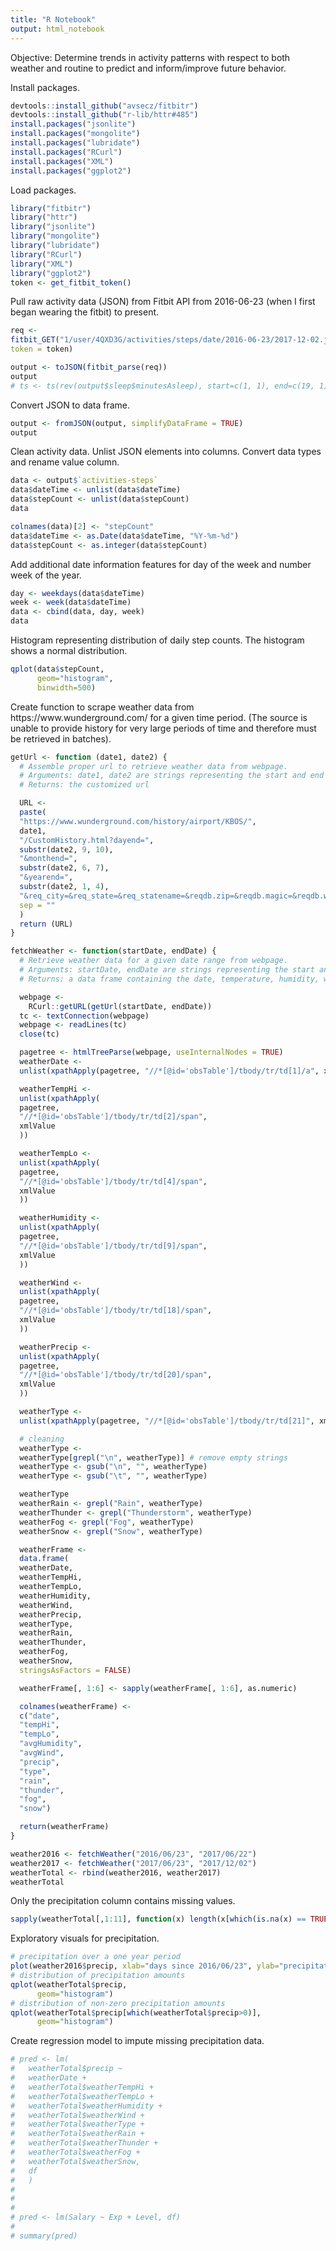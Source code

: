```yaml
---
title: "R Notebook"
output: html_notebook
---
```

Objective: Determine trends in activity patterns with respect to both weather and routine to predict and inform/improve future behavior.

Install packages.
```r
devtools::install_github("avsecz/fitbitr")
devtools::install_github("r-lib/httr#485")
install.packages("jsonlite")
install.packages("mongolite")
install.packages("lubridate")
install.packages("RCurl")
install.packages("XML")
install.packages("ggplot2")
```
Load packages.
```r
library("fitbitr")
library("httr")  
library("jsonlite")
library("mongolite")
library("lubridate")
library("RCurl")
library("XML")
library("ggplot2")
token <- get_fitbit_token()
```

Pull raw activity data (JSON) from Fitbit API from 2016-06-23 (when I first began wearing the fitbit) to present.
```r
req <-
fitbit_GET("1/user/4QXD3G/activities/steps/date/2016-06-23/2017-12-02.json",
token = token)

output <- toJSON(fitbit_parse(req))
output
# ts <- ts(rev(output$sleep$minutesAsleep), start=c(1, 1), end=c(19, 1), frequency=1)
```
Convert JSON to data frame.
```r
output <- fromJSON(output, simplifyDataFrame = TRUE)
output
```
Clean activity data. Unlist JSON elements into columns. Convert data types and rename value column.
```r
data <- output$`activities-steps`
data$dateTime <- unlist(data$dateTime)
data$stepCount <- unlist(data$stepCount)
data

colnames(data)[2] <- "stepCount"
data$dateTime <- as.Date(data$dateTime, "%Y-%m-%d")
data$stepCount <- as.integer(data$stepCount)
```

Add additional date information features for day of the week and number week of the year.
```r
day <- weekdays(data$dateTime)
week <- week(data$dateTime)
data <- cbind(data, day, week)
data
```
Histogram representing distribution of daily step counts. The histogram shows a normal distribution.
```r
qplot(data$stepCount,
      geom="histogram",
      binwidth=500)
```

Create function to scrape weather data from https://www.wunderground.com/ for a given time period.
(The source is unable to provide history for very large periods of time and therefore must be retrieved in batches).
```r
getUrl <- function (date1, date2) {
  # Assemble proper url to retrieve weather data from webpage.
  # Arguments: date1, date2 are strings representing the start and end date in the format 'YYYY/mm/dd'
  # Returns: the customized url

  URL <-
  paste(
  "https://www.wunderground.com/history/airport/KBOS/",
  date1,
  "/CustomHistory.html?dayend=",
  substr(date2, 9, 10),
  "&monthend=",
  substr(date2, 6, 7),
  "&yearend=",
  substr(date2, 1, 4),
  "&req_city=&req_state=&req_statename=&reqdb.zip=&reqdb.magic=&reqdb.wmo=",
  sep = ""
  )
  return (URL)
}

fetchWeather <- function(startDate, endDate) {
  # Retrieve weather data for a given date range from webpage.
  # Arguments: startDate, endDate are strings representing the start and end date in the format 'YYYY/mm/dd'
  # Returns: a data frame containing the date, temperature, humidity, wind, precipitation, and types of weather

  webpage <-
    RCurl::getURL(getUrl(startDate, endDate))
  tc <- textConnection(webpage)
  webpage <- readLines(tc)
  close(tc)

  pagetree <- htmlTreeParse(webpage, useInternalNodes = TRUE)
  weatherDate <-
  unlist(xpathApply(pagetree, "//*[@id='obsTable']/tbody/tr/td[1]/a", xmlValue))

  weatherTempHi <-
  unlist(xpathApply(
  pagetree,
  "//*[@id='obsTable']/tbody/tr/td[2]/span",
  xmlValue
  ))

  weatherTempLo <-
  unlist(xpathApply(
  pagetree,
  "//*[@id='obsTable']/tbody/tr/td[4]/span",
  xmlValue
  ))

  weatherHumidity <-
  unlist(xpathApply(
  pagetree,
  "//*[@id='obsTable']/tbody/tr/td[9]/span",
  xmlValue
  ))

  weatherWind <-
  unlist(xpathApply(
  pagetree,
  "//*[@id='obsTable']/tbody/tr/td[18]/span",
  xmlValue
  ))

  weatherPrecip <-
  unlist(xpathApply(
  pagetree,
  "//*[@id='obsTable']/tbody/tr/td[20]/span",
  xmlValue
  ))

  weatherType <-
  unlist(xpathApply(pagetree, "//*[@id='obsTable']/tbody/tr/td[21]", xmlValue))

  # cleaning
  weatherType <-
  weatherType[grepl("\n", weatherType)] # remove empty strings
  weatherType <- gsub("\n", "", weatherType)
  weatherType <- gsub("\t", "", weatherType)

  weatherType
  weatherRain <- grepl("Rain", weatherType)
  weatherThunder <- grepl("Thunderstorm", weatherType)
  weatherFog <- grepl("Fog", weatherType)
  weatherSnow <- grepl("Snow", weatherType)

  weatherFrame <-
  data.frame(
  weatherDate,
  weatherTempHi,
  weatherTempLo,
  weatherHumidity,
  weatherWind,
  weatherPrecip,
  weatherType,
  weatherRain,
  weatherThunder,
  weatherFog,
  weatherSnow,
  stringsAsFactors = FALSE)

  weatherFrame[, 1:6] <- sapply(weatherFrame[, 1:6], as.numeric)

  colnames(weatherFrame) <-
  c("date",
  "tempHi",
  "tempLo",
  "avgHumidity",
  "avgWind",
  "precip",
  "type",
  "rain",
  "thunder",
  "fog",
  "snow")

  return(weatherFrame)
}

weather2016 <- fetchWeather("2016/06/23", "2017/06/22")
weather2017 <- fetchWeather("2017/06/23", "2017/12/02")
weatherTotal <- rbind(weather2016, weather2017)
weatherTotal
```

Only the precipitation column contains missing values.
```r
sapply(weatherTotal[,1:11], function(x) length(x[which(is.na(x) == TRUE)]))
```

Exploratory visuals for precipitation.
```r
# precipitation over a one year period
plot(weather2016$precip, xlab="days since 2016/06/23", ylab="precipitation (in)")
# distribution of precipitation amounts
qplot(weatherTotal$precip,
      geom="histogram")
# distribution of non-zero precipitation amounts
qplot(weatherTotal$precip[which(weatherTotal$precip>0)],
      geom="histogram")
```

Create regression model to impute missing precipitation data.
```r
# pred <- lm(
#   weatherTotal$precip ~
#   weatherDate +
#   weatherTotal$weatherTempHi +
#   weatherTotal$weatherTempLo +
#   weatherTotal$weatherHumidity +
#   weatherTotal$weatherWind +
#   weatherTotal$weatherType +
#   weatherTotal$weatherRain +
#   weatherTotal$weatherThunder +
#   weatherTotal$weatherFog +
#   weatherTotal$weatherSnow,
#   df
#   )
# 
# 
# 
# pred <- lm(Salary ~ Exp + Level, df)
# 
# summary(pred)

```







